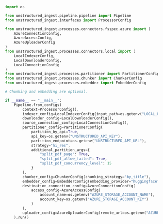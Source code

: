```python Python Ingest
import os

from unstructured_ingest.pipeline.pipeline import Pipeline
from unstructured_ingest.interfaces import ProcessorConfig

from unstructured_ingest.processes.connectors.fsspec.azure import (
    AzureConnectionConfig,
    AzureAccessConfig,
    AzureUploaderConfig
)
from unstructured_ingest.processes.connectors.local import (
    LocalIndexerConfig,
    LocalDownloaderConfig,
    LocalConnectionConfig
)
from unstructured_ingest.processes.partitioner import PartitionerConfig
from unstructured_ingest.processes.chunker import ChunkerConfig
from unstructured_ingest.processes.embedder import EmbedderConfig

# Chunking and embedding are optional.

if __name__ == "__main__":
    Pipeline.from_configs(
        context=ProcessorConfig(),
        indexer_config=LocalIndexerConfig(input_path=os.getenv("LOCAL_FILE_INPUT_DIR")),
        downloader_config=LocalDownloaderConfig(),
        source_connection_config=LocalConnectionConfig(),
        partitioner_config=PartitionerConfig(
            partition_by_api=True,
            api_key=os.getenv("UNSTRUCTURED_API_KEY"),
            partition_endpoint=os.getenv("UNSTRUCTURED_API_URL"),
            strategy="hi_res",
            additional_partition_args={
                "split_pdf_page": True,
                "split_pdf_allow_failed": True,
                "split_pdf_concurrency_level": 15
            }
        ),
        chunker_config=ChunkerConfig(chunking_strategy="by_title"),
        embedder_config=EmbedderConfig(embedding_provider="huggingface"),
        destination_connection_config=AzureConnectionConfig(
            access_config=AzureAccessConfig(
                account_name=os.getenv("AZURE_STORAGE_ACCOUNT_NAME"),
                account_key=os.getenv("AZURE_STORAGE_ACCOUNT_KEY")
            )
        ),
        uploader_config=AzureUploaderConfig(remote_url=os.getenv("AZURE_STORAGE_REMOTE_URL"))
    ).run()
```